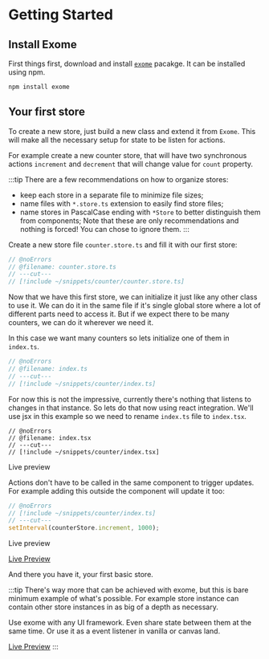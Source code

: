
# Getting Started

## Install Exome

First things first, download and install [`exome`](https://www.npmjs.com/package/exome) pacakge. It can be installed using npm.

```bash [Terminal]
npm install exome
```

## Your first store

To create a new store, just build a new class and extend it from `Exome`. This will make all the necessary setup for state to be listen for actions.

For example create a new counter store, that will have two synchronous actions `increment` and `decrement` that will change value for `count` property.

:::tip
There are a few recommendations on how to organize stores:
- keep each store in a separate file to minimize file sizes;
- name files with `*.store.ts` extension to easily find store files;
- name stores in PascalCase ending with `*Store` to better distinguish them from components;
Note that these are only recommendations and nothing is forced! You can chose to ignore them.
:::

Create a new store file `counter.store.ts` and fill it with our first store:

```ts twoslash [counter.store.ts] counter.store.ts
// @noErrors
// @filename: counter.store.ts
// ---cut---
// [!include ~/snippets/counter/counter.store.ts]
```

Now that we have this first store, we can initialize it just like any other class to use it. We can do it in the same file if it's single global store where a lot of different parts need to access it. But if we expect there to be many counters, we can do it wherever we need it.

In this case we want many counters so lets initialize one of them in `index.ts`.

```ts twoslash [index.ts] index.ts
// @noErrors
// @filename: index.ts
// ---cut---
// [!include ~/snippets/counter/index.ts]
```

For now this is not the impressive, currently there's nothing that listens to changes in that instance. So lets do that now using react integration. We'll use jsx in this example so we need to rename `index.ts` file to `index.tsx`.

```tsx twoslash [index.tsx] index.tsx
// @noErrors
// @filename: index.tsx
// ---cut---
// [!include ~/snippets/counter/index.tsx]
```

<div className="live-code-preview">
<span>Live preview</span>
<LiveCounterReact />
</div>

Actions don't have to be called in the same component to trigger updates. For example adding this outside the component will update it too:

```ts twoslash
// @noErrors
// [!include ~/snippets/counter/index.ts]
// ---cut---
setInterval(counterStore.increment, 1000);
```

<div className="live-code-preview">
<span>Live preview</span>
<LiveCounterReactInterval />
</div>

[Live Preview](https://dune.land/dune/468e79c1-e31b-4035-bc19-b03dfa363060)

And there you have it, your first basic store.

:::tip
There's way more that can be achieved with exome, but this is bare minimum example of what's possible. For example store instance can contain other store instances in as big of a depth as necessary.

Use exome with any UI framework. Even share state between them at the same time. Or use it as a event listener in vanilla or canvas land.

[Live Preview](https://codesandbox.io/p/sandbox/vue-exome-lchcp)
:::
